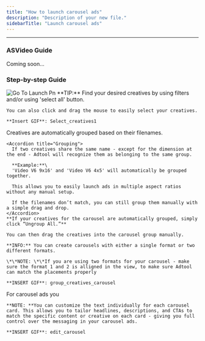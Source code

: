 ```yaml
---
title: "How to launch carousel ads"
description: "Description of your new file."
sidebarTitle: "Launch carousel ads"
---
```


---

### ASVideo Guide

Coming soon...

### Step-by-step Guide

<Steps>
  <Step title="Go to 'Launch' and click 'Select Creatives'">
    <img
      src="/images/Go_to_launch.png"
      alt="Go To Launch Pn"
      title="Go To Launch Pn"
      style={{ width:"55%" }}
    />
  </Step>
  <Step title="Select the creatives for your carousel ad and click 'Continue'">
    **TIP:** Find your desired creatives by using filters and/or using 'select all' button.

    You can also click and drag the mouse to easily select your creatives.

    **Insert GIF**: Select_creatives1
  </Step>
  <Step title="Next step is to group creatives for the carousel ads">
    Creatives are automatically grouped based on their filenames.

    <Accordion title="Grouping">
      If two creatives share the same name - except for the dimension at the end - Adtool will recognize them as belonging to the same group.

      **Example:**\
      'Video V6 9x16' and 'Video V6 4x5' will automatically be grouped together.

      This allows you to easily launch ads in multiple aspect ratios without any manual setup.

      If the filenames don’t match, you can still group them manually with a simple drag and drop.
    </Accordion>
    **If your creatives for the carousel are automatically grouped, simply click “Ungroup All.”**

    You can then drag the creatives into the carousel group manually.

    **INFO:** You can create carousels with either a single format or two different formats.

    \*\*NOTE: \*\*If you are using two formats for your carousel - make sure the format 1 and 2 is alligned in the view, to make sure Adtool can match the placements properly

    **INSERT GIF**: group_creatives_carousel
  </Step>
  <Step title="Now you can click “Continue” to start adding your primary text and other details.">
    For carousel ads you

    **NOTE: **You can customize the text individually for each carousel card. This allows you to tailor headlines, descriptions, and CTAs to match the specific content or creative on each card - giving you full control over the messaging in your carousel ads.

    **INSERT GIF**: edit_carousel
  </Step>
</Steps>